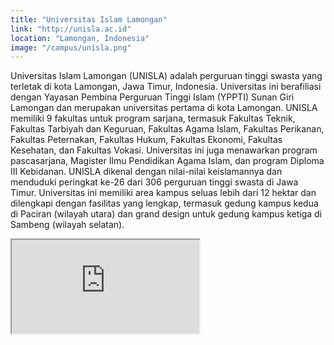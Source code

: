 ```yaml
---
title: "Universitas Islam Lamongan"
link: "http://unisla.ac.id"
location: "Lamongan, Indonesia"
image: "/campus/unisla.png"
---
```


Universitas Islam Lamongan (UNISLA) adalah perguruan tinggi swasta yang terletak di kota Lamongan, Jawa Timur, Indonesia. Universitas ini berafiliasi dengan Yayasan Pembina Perguruan Tinggi Islam (YPPTI) Sunan Giri Lamongan dan merupakan universitas pertama di kota Lamongan. UNISLA memiliki 9 fakultas untuk program sarjana, termasuk Fakultas Teknik, Fakultas Tarbiyah dan Keguruan, Fakultas Agama Islam, Fakultas Perikanan, Fakultas Peternakan, Fakultas Hukum, Fakultas Ekonomi, Fakultas Kesehatan, dan Fakultas Vokasi. Universitas ini juga menawarkan program pascasarjana, Magister Ilmu Pendidikan Agama Islam, dan program Diploma III Kebidanan. UNISLA dikenal dengan nilai-nilai keislamannya dan menduduki peringkat ke-26 dari 306 perguruan tinggi swasta di Jawa Timur. Universitas ini memiliki area kampus seluas lebih dari 12 hektar dan dilengkapi dengan fasilitas yang lengkap, termasuk gedung kampus kedua di Paciran (wilayah utara) dan grand design untuk gedung kampus ketiga di Sambeng (wilayah selatan).


<iframe src="https://www.google.com/maps/embed?pb=!1m18!1m12!1m3!1d3959.0298220295617!2d112.41966207506967!3d-7.12254166985033!2m3!1f0!2f0!3f0!3m2!1i1024!2i768!4f13.1!3m3!1m2!1s0x2e77e7ecd85ee6eb%3A0xfad964bf92a02d34!2sUniversitas%20Islam%20Lamongan!5e0!3m2!1sid!2sid!4v1706077069380!5m2!1sid!2sid" className="w-full h-96 mb-32" loading="lazy" referrerpolicy="no-referrer-when-downgrade"></iframe>